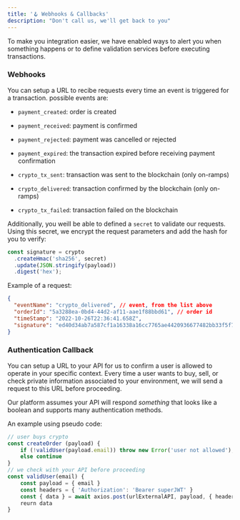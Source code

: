 ```yaml
---
title: '🪝 Webhooks & Callbacks'
description: "Don't call us, we'll get back to you"
---
```


To make you integration easier, we have enabled ways to alert you when something
happens or to define validation services before executing transactions.

### Webhooks

You can setup a URL to recibe requests every time an event is triggered for a
transaction. possible events are:

- `payment_created`: order is created

- `payment_received`: payment is confirmed

- `payment_rejected`: payment was cancelled or rejected

- `payment_expired`: the transaction expired before receiving payment
  confirmation

- `crypto_tx_sent`: transaction was sent to the blockchain (only on-ramps)

- `crypto_delivered`: transaction confirmed by the blockchain (only on-ramps)

- `crypto_tx_failed`: transaction failed on the blockchain

Additionally, you weill be able to defined a `secret` to validate our requests.
Using this secret, we encrypt the request parameters and add the hash for you to
verify:

```js
const signature = crypto
  .createHmac('sha256', secret)
  .update(JSON.stringify(payload))
  .digest('hex');
```

Example of a request:

```json
{
  "eventName": "crypto_delivered", // event, from the list above
  "orderId": "5a3288ea-0bd4-44d2-af11-aae1f88bbd61", // order id
  "timeStamp": "2022-10-26T22:36:41.658Z",
  "signature": "ed40d34ab7a587cf1a16338a16cc7765ae4420936677482bb33f5f738e4f7189" // hash
}
```

### Authentication Callback

You can setup a URL to your API for us to confirm a user is allowed to operate
in your specific context. Every time a user wants to buy, sell, or check private
information associated to your environment, we will send a request to this URL
before proceeding.

Our platform assumes your API will respond _something_ that looks like a boolean
and supports many authentication methods.

An example using pseudo code:

```js
// user buys crypto
const createOrder (payload) {
    if (!validUser(payload.email)) throw new Error('user not allowed');
    else continue
}
// we check with your API before proceeding
const validUser(email) {
    const payload = { email }
    const headers = { 'Authorization': 'Bearer superJWT' }
    const { data } = await axios.post(urlExternalAPI, payload, { headers })
    reurn data
}
```
